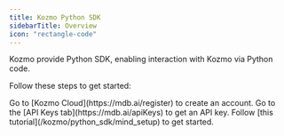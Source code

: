 ```yaml
---
title: Kozmo Python SDK
sidebarTitle: Overview
icon: "rectangle-code"
---
```


Kozmo provide Python SDK, enabling interaction with Kozmo via Python code.

Follow these steps to get started:

<Steps>
  <Step title="Create your Kozmo account">
    Go to [Kozmo Cloud](https://mdb.ai/register) to create an account.
  </Step>
  <Step title="Get an API key">
    Go to the [API Keys tab](https://mdb.ai/apiKeys) to get an API key.
  </Step>
  <Step title="Use Kozmo via Python SDK">
    Follow [this tutorial](/kozmo/python_sdk/mind_setup) to get started.
  </Step>
</Steps>
